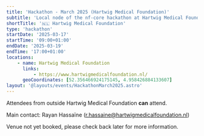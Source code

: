```yaml
---
title: 'Hackathon - March 2025 (Hartwig Medical Foundation)'
subtitle: 'Local node of the nf-core hackathon at Hartwig Medical Foundation, Netherlands'
shortTitle: '🇳🇱 Hartwig Medical Foundation'
type: 'hackathon'
startDate: '2025-03-17'
startTime: '09:00+01:00'
endDate: '2025-03-19'
endTime: '17:00+01:00'
locations:
    - name: Hartwig Medical Foundation
      links:
          - https://www.hartwigmedicalfoundation.nl/
      geoCoordinates: [52.356466924175145, 4.958426884133607]
layout: '@layouts/events/HackathonMarch2025.astro'
---
```


Attendees from outside Hartwig Medical Foundation **can** attend.

Main contact: Rayan Hassaïne ([r.hassaine@hartwigmedicalfoundation.nl](mailto:r.hassaine@hartwigmedicalfoundation.nl))

Venue not yet booked, please check back later for more information.
